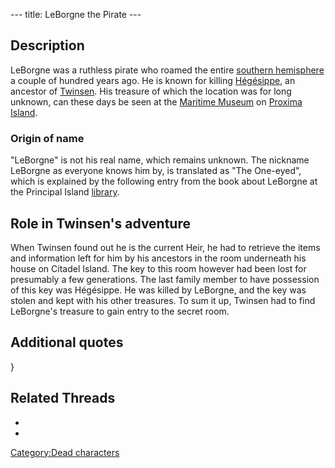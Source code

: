 ---
title: LeBorgne the Pirate
---

{{Quote|
Quote=Come here! Now that's a real sailor! LeBorgne had a log that must have contained the location of his treasure somewhere.|
Character=The [[sphero]] at [[Port-Belooga]]}}

==Description==

LeBorgne was a ruthless pirate who roamed the entire [[southern hemisphere]] a couple of hundred years ago. He is known for killing [[Hégésippe]], an ancestor of [[Twinsen]]. His treasure of which the location was for long unknown, can these days be seen at the [[Maritime Museum]] on [[Proxima Island]].

===Origin of name===

"LeBorgne" is not his real name, which remains unknown. The nickname LeBorgne as everyone knows him by, is translated as "The One-eyed", which is explained by the following entry from the book about LeBorgne at the Principal Island [[library]].
{{Quote|
Quote=That was his nickname because he was always chewing an old toothpick. One day, during a typhoon, he sneezed: he found his toothpick, but lost an eye!|
Character=[[Library Grobo]]}}


==Role in Twinsen's adventure==

When Twinsen found out he is the current Heir, he had to retrieve the items and information left for him by his ancestors in the room underneath his house on Citadel Island. The key to this room however had been lost for presumably a few generations. The last family member to have possession of this key was Hégésippe. He was killed by LeBorgne, and the key was stolen and kept with his other treasures. To sum it up, Twinsen had to find LeBorgne's treasure to gain entry to the secret room.


==Additional quotes==

{{Quote|
Quote="This room contains information and weapons that were amassed for generations to help the Heir who will, one day, be chosen from our descendants. The key to the room was passed down from generation to generation, but our ancestor Hégésippe was the last family member to retain the key. He was attacked and killed by the ruthless pirate LeBorgne during a sea voyage. Nobody knows where Leborgne's treasure, which undoubtedly contains the golden key to the room, is today."|
Character=Runes at the cave beneath Twinsen's House, outside of the secret room}}

{{Quote|
Quote=I'm looking for information about LeBorgne the pirate.|
Character=[[Twinsen]]}}

{{Quote|
Quote=One day, one of my swabs claimed that LeBorgne was an ancestor of mine and... well, you know how dramatic burials at sea can be!|
Character=The [[ferry captain]]}}}

{{Quote|
Quote=I read some extracts from the captain's log - LeBorgne was ruthless! If you're still interested in the log, it's for sale at the Old Burg bazaar on Principal Island.|
Character=Someone at [[Citadel Island]]}}

{{Quote|
Quote="To find Captain LeBorgne's treasure, the voyager who arrives at the port of Proxima island must use the closest mooring post as a guide. With his back to the docked boats, he must follow these instructions in DISCREET mode: 6 steps to the North (straight ahead), then 6 steps to the East (to his right), following the gradual slope. 2 steps to the North (straight ahead) until he reaches the metal garbage can, 3 steps to the East (to his right) until he arrives at a light post. He must stand EXACTLY between the 2 lamp posts, and then take 8 steps to the North until he arrives at a gate. Captain LeBorgne's treasure is in the building behind the gate."|
Character="Authentic" [[Secret Map of LeBorgne's treasure]]}}

{{Quote|
Quote=Ha, ha! You too are looking for his treasure? Well, I sure once had an old dusty book about LeBorgne, but a customer bought it this morning. It was a rabbibunny. I know that he works over at the library.|
Character=[[Wadbull]]}}

{{Quote|
Quote=My dear sir, I have been looking for Captain LeBorgne's log for years now. And would you believe that I found it today while shopping in the Old Burg? Naturally, such a piece should be consulted on site. Go look on the table in the back of the room next to the projection room.|
Character=The [[rabbibunny]] librarian}}

{{Quote|
Quote=We must have something about LeBorgne. Go check with the chief librarian. You know him already, he's a rather large, orange rabbibunny.|
Character=The rabbibunny at the entrance of the [[library]]}}

{{Quote|
Quote=Hmmh! Quite a character that LeBorgne, he scoured the entire hemisphere a few hundred years ago. My fisherman friend told me that the Bazaar is selling an object that belonged to LeBorgne.|
Character=Someone at [[Principal Island]]}}

{{Quote|
Quote="Captain LeBorgne's treasure. This chest contains the fruits of a lifetime of dishonesty. It was seized by the IRS, the only predator known to this terrible pirate."|
Character=Sign in front of the treasure at the [[Maritime Museum]] on [[Proxima Island]]}}

{{Quote|
Quote="Skull flag. Pirate emblem belonging to the famous pirate Captain LeBorgne."|
Character=Sign in front of the [[pirate flag]] at the [[Maritime Museum]]}}

{{Quote|
Quote=Well, well. It seems that you too have found an authentic secret map of Captain LeBorgne! Do me a favor would you? Give Lanktir, who lives next to the bazaar, back his coffee pot. I'm so ashamed, I should have given it back long ago.|
Character=A [[sphero]])}}

{{Quote|
Quote=No more fake red cards, too dangerous, I quit. From now on, I am only going to make fake Captain LeBorgne secret maps.|
Character=[[Red Card forging rabbibunny]]}}

==Related Threads==
* {{thread|id=7783|title=Strange quote}}
* {{thread|id=6675|title=LBA has you}}

[[Category:Dead characters]]